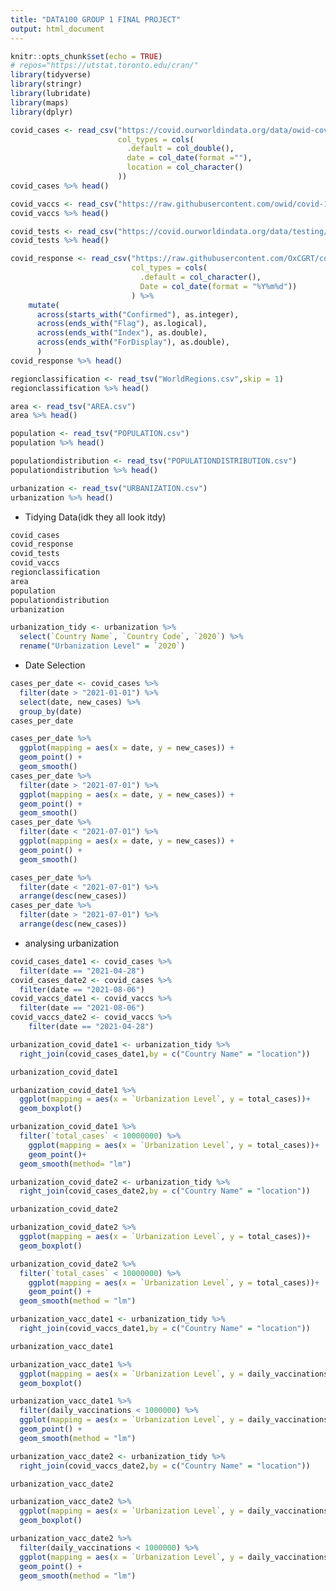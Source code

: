 ```yaml
---
title: "DATA100 GROUP 1 FINAL PROJECT"
output: html_document
---
```


```r
knitr::opts_chunk$set(echo = TRUE)
# repos="https://utstat.toronto.edu/cran/"
library(tidyverse)
library(stringr)
library(lubridate)
library(maps)
library(dplyr)
```

```r
covid_cases <- read_csv("https://covid.ourworldindata.org/data/owid-covid-data.csv",
                        col_types = cols(
                          .default = col_double(),
                          date = col_date(format =""),
                          location = col_character()
                        ))
covid_cases %>% head()

covid_vaccs <- read_csv("https://raw.githubusercontent.com/owid/covid-19-data/master/public/data/vaccinations/vaccinations.csv")
covid_vaccs %>% head()

covid_tests <- read_csv("https://covid.ourworldindata.org/data/testing/covid-testing-all-observations.csv")
covid_tests %>% head()

covid_response <- read_csv("https://raw.githubusercontent.com/OxCGRT/covid-policy-tracker/master/data/OxCGRT_latest.csv",
                           col_types = cols(
                             .default = col_character(),
                             Date = col_date(format = "%Y%m%d"))
                           ) %>%
    mutate(
      across(starts_with("Confirmed"), as.integer),
      across(ends_with("Flag"), as.logical), 
      across(ends_with("Index"), as.double), 
      across(ends_with("ForDisplay"), as.double),
      )
covid_response %>% head()

regionclassification <- read_tsv("WorldRegions.csv",skip = 1)
regionclassification %>% head()

area <- read_tsv("AREA.csv")
area %>% head()

population <- read_tsv("POPULATION.csv")
population %>% head()

populationdistribution <- read_tsv("POPULATIONDISTRIBUTION.csv")
populationdistribution %>% head()

urbanization <- read_tsv("URBANIZATION.csv")
urbanization %>% head()
```

 - Tidying Data(idk they all look itdy)

```r
covid_cases
covid_response
covid_tests
covid_vaccs
regionclassification
area
population
populationdistribution
urbanization
```
```r
urbanization_tidy <- urbanization %>%
  select(`Country Name`, `Country Code`, `2020`) %>%
  rename("Urbanization Level" = `2020`)
```






 - Date Selection
 
```r
cases_per_date <- covid_cases %>%
  filter(date > "2021-01-01") %>%
  select(date, new_cases) %>%
  group_by(date)
cases_per_date

```
```r
cases_per_date %>%
  ggplot(mapping = aes(x = date, y = new_cases)) +
  geom_point() +
  geom_smooth()
cases_per_date %>%
  filter(date > "2021-07-01") %>%
  ggplot(mapping = aes(x = date, y = new_cases)) +
  geom_point() +
  geom_smooth()
cases_per_date %>%
  filter(date < "2021-07-01") %>%
  ggplot(mapping = aes(x = date, y = new_cases)) +
  geom_point() +
  geom_smooth()
```

```r
cases_per_date %>%
  filter(date < "2021-07-01") %>%
  arrange(desc(new_cases))
cases_per_date %>%
  filter(date > "2021-07-01") %>%
  arrange(desc(new_cases))
```

 - analysing urbanization
 
```r
covid_cases_date1 <- covid_cases %>% 
  filter(date == "2021-04-28")
covid_cases_date2 <- covid_cases %>% 
  filter(date == "2021-08-06")
covid_vaccs_date1 <- covid_vaccs %>% 
  filter(date == "2021-08-06")
covid_vaccs_date2 <- covid_vaccs %>%
    filter(date == "2021-04-28")
```

```r
urbanization_covid_date1 <- urbanization_tidy %>%
  right_join(covid_cases_date1,by = c("Country Name" = "location"))

urbanization_covid_date1

urbanization_covid_date1 %>% 
  ggplot(mapping = aes(x = `Urbanization Level`, y = total_cases))+
  geom_boxplot()

urbanization_covid_date1 %>%
  filter(`total_cases` < 10000000) %>%
    ggplot(mapping = aes(x = `Urbanization Level`, y = total_cases))+
    geom_point()+
  geom_smooth(method= "lm")
```
```r
urbanization_covid_date2 <- urbanization_tidy %>%
  right_join(covid_cases_date2,by = c("Country Name" = "location"))

urbanization_covid_date2

urbanization_covid_date2 %>% 
  ggplot(mapping = aes(x = `Urbanization Level`, y = total_cases))+
  geom_boxplot()

urbanization_covid_date2 %>%
  filter(`total_cases` < 10000000) %>%
    ggplot(mapping = aes(x = `Urbanization Level`, y = total_cases))+
    geom_point() +
  geom_smooth(method = "lm")
```
 

```r
urbanization_vacc_date1 <- urbanization_tidy %>%
  right_join(covid_vaccs_date1,by = c("Country Name" = "location"))

urbanization_vacc_date1

urbanization_vacc_date1 %>% 
  ggplot(mapping = aes(x = `Urbanization Level`, y = daily_vaccinations))+
  geom_boxplot()

urbanization_vacc_date1 %>% 
  filter(daily_vaccinations < 1000000) %>%
  ggplot(mapping = aes(x = `Urbanization Level`, y = daily_vaccinations))+
  geom_point() +
  geom_smooth(method = "lm")


```

```r
urbanization_vacc_date2 <- urbanization_tidy %>%
  right_join(covid_vaccs_date2,by = c("Country Name" = "location"))

urbanization_vacc_date2

urbanization_vacc_date2 %>% 
  ggplot(mapping = aes(x = `Urbanization Level`, y = daily_vaccinations))+
  geom_boxplot()

urbanization_vacc_date2 %>% 
  filter(daily_vaccinations < 1000000) %>%
  ggplot(mapping = aes(x = `Urbanization Level`, y = daily_vaccinations))+
  geom_point() +
  geom_smooth(method = "lm")

```
 
 

